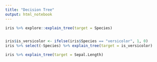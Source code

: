 ```yaml
---
title: "Decision Tree"
output: html_notebook
---
```




```r
iris %>% explore::explain_tree(target = Species)


iris$is_versicolor <- ifelse(iris$Species == "versicolor", 1, 0)
iris %>% select(-Species) %>% explain_tree(target = is_versicolor)

iris %>% explain_tree(target = Sepal.Length)
```









